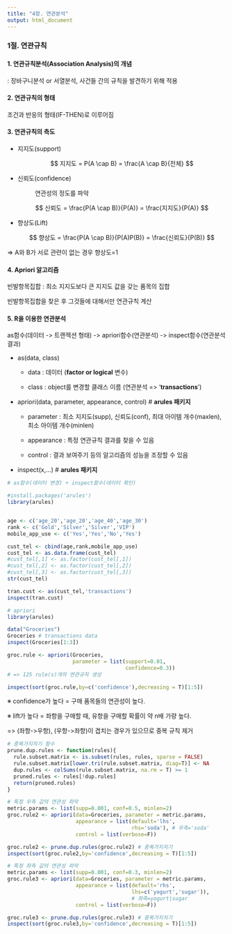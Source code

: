```yaml
---
title: "4장. 연관분석"
output: html_document
---
```


### 1절. 연관규칙

#### 1. 연관규칙분석(Association Analysis)의 개념

: 장바구니분석 or 서열분석, 사건들 간의 규칙을 발견하기 위해 적용

#### 2. 연관규칙의 형태

조건과 반응의 형태(IF-THEN)로 이루어짐

#### 3. 연관규칙의 측도

-   지지도(support)

    $$
    지지도 = P(A \cap B) = \frac{A \cap B}{전체}
    $$

-   신뢰도(confidence)

    : 연관성의 정도를 파악

    $$
    신뢰도 = \frac{P(A \cap B)}{P(A)} = \frac{지지도}{P(A)}
    $$

-   향상도(Lift)

    $$
    향상도 = \frac{P(A \cap B)}{P(A)P(B)} = \frac{신뢰도}{P(B)}
    $$

=\> A와 B가 서로 관련이 없는 경우 향상도=1

#### 4. Apriori 알고리즘

빈발항목집합 : 최소 지지도보다 큰 지지도 값을 갖는 품목의 집합

빈발항목집합을 찾은 후 그것들에 대해서만 연관규칙 계산

#### 5. R을 이용한 연관분석

as함수(데이터 -\> 트랜젝션 형태) -\> apriori함수(연관분석) -\> inspect함수(연관분석 결과)

-   as(data, class)

    -   data : 데이터 (**factor or logical** 변수)

    -   class : object를 변경할 클래스 이름 (연관분석 =\> '**transactions**')

-   apriori(data, parameter, appearance, control) \# **arules 패키지**

    -   parameter : 최소 지지도(supp), 신뢰도(conf), 최대 아이템 개수(maxlen), 최소 아이템 개수(minlen)

    -   appearance : 특정 연관규칙 결과를 찾을 수 있음

    -   control : 결과 보여주기 등의 알고리즘의 성능을 조정할 수 있음

-   inspect(x,...) \# **arules 패키지**

```r
# as함수(데이터 변경) + inspect함수(데이터 확인)

#install.packages('arules')
library(arules)


age <- c('age_20','age_20','age_40','age_30')
rank <- c('Gold','Silver','Silver','VIP')
mobile_app_use <- c('Yes','Yes','No','Yes')

cust_tel <- cbind(age,rank,mobile_app_use)
cust_tel <- as.data.frame(cust_tel)
#cust_tel[,1] <- as.factor(cust_tel[,1])
#cust_tel[,2] <- as.factor(cust_tel[,2])
#cust_tel[,3] <- as.factor(cust_tel[,3])
str(cust_tel)

tran.cust <- as(cust_tel,'transactions')
inspect(tran.cust)
```

```r
# apriori
library(arules)

data("Groceries")
Groceries # transactions data
inspect(Groceries[1:3])

groc.rule <- apriori(Groceries,
                     parameter = list(support=0.01,
                                      confidence=0.3))
# => 125 rule(s)개의 연관규칙 생성

inspect(sort(groc.rule,by=c('confidence'),decreasing = T)[1:5])
```

※ confidence가 높다 = 구매 품목들의 연관성이 높다.

※ lift가 높다 = 좌항을 구매할 때, 유항을 구매할 확률이 약 n배 가량 높다.

=\> (좌항-\>우항), (우항-\>좌항)이 겹치는 경우가 있으므로 중복 규칙 제거

```r
# 중복가지치기 함수
prune.dup.rules <- function(rules){
  rule.subset.matrix <- is.subset(rules, rules, sparse = FALSE)
  rule.subset.matrix[lower.tri(rule.subset.matrix, diag=T)] <- NA
  dup.rules <- colSums(rule.subset.matrix, na.rm = T) >= 1
  pruned.rules <- rules[!dup.rules]
  return(pruned.rules)
}
```

```r
# 특정 우측 값의 연관성 파악
metric.params <- list(supp=0.001, conf=0.5, minlen=2)
groc.rule2 <- apriori(data=Groceries, parameter = metric.params,
                      appearance = list(default='lhs',
                                        rhs='soda'), # 우측='soda'
                      control = list(verbose=F))

groc.rule2 <- prune.dup.rules(groc.rule2) # 중복가지치기
inspect(sort(groc.rule2,by='confidence',decreasing = T)[1:5])
```

```r
# 특정 좌측 값의 연관성 파악
metric.params <- list(supp=0.001, conf=0.3, minlen=2)
groc.rule3 <- apriori(data=Groceries, parameter = metric.params,
                      appearance = list(default='rhs',
                                        lhs=c('yogurt','sugar')),
                                        # 좌측=yogurt|sugar
                      control = list(verbose=F))

groc.rule3 <- prune.dup.rules(groc.rule3) # 중복가지치기
inspect(sort(groc.rule3,by='confidence',decreasing = T)[1:5])
```
